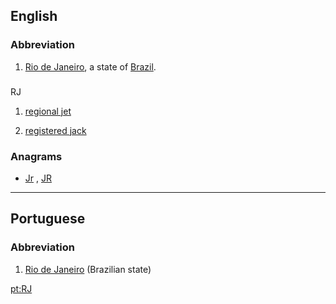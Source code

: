 ==English==

===Abbreviation===
{{rfc-header|Abbreviation}}
{{head|en|abbreviation}}

# [[Rio de Janeiro]], a state of [[Brazil]].

==={{initialism-old|en}}===
; RJ

# {{label|en|aviation}} [[regional jet]]
# {{label|en|telecommunication}} [[registered jack]]

===Anagrams===
* [[Jr#English|Jr]] , [[JR#English|JR]]

----

==Portuguese==

===Abbreviation===
{{rfc-header|Abbreviation}}
{{head|pt|abbreviation}}

# [[Rio de Janeiro]] (Brazilian state)

[[pt:RJ]]